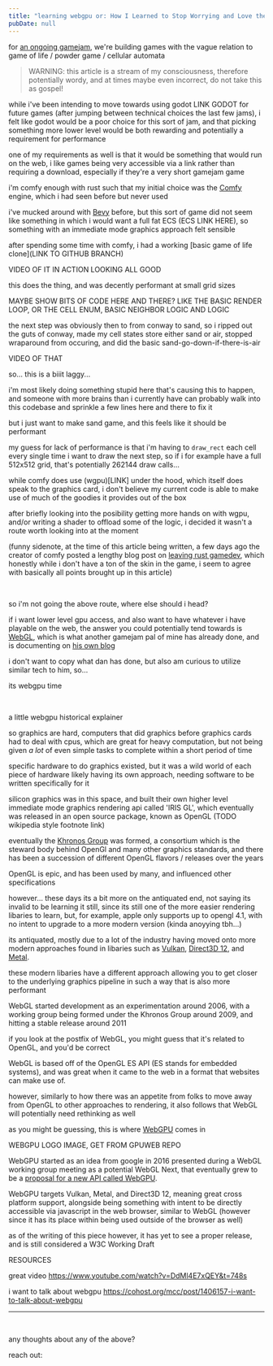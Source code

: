 ```yaml
---
title: "learning webgpu or: How I Learned to Stop Worrying and Love the Render Pipeline"
pubDate: null
---
```



for [an ongoing gamejam](https://www.cs.mun.ca/~jaharrhy/gamedev/jams/conjam-apr2024/), we're building games
with the vague relation to game of life / powder game / cellular automata

> WARNING: this article is a stream of my consciousness, therefore potentially wordy, and at times maybe
> even incorrect, do not take this as gospel!

while i've been intending to move towards using godot LINK GODOT for future games (after jumping between
technical choices the last few jams), i felt like godot would be a poor choice for this sort of jam, and
that picking something more lower level would be both rewarding and potentially a requirement for
performance

one of my requirements as well is that it would be something that would run on the web, i like games being
very accessible via a link rather than requiring a download, especially if they're a very short gamejam
game

i'm comfy enough with rust such that my initial choice was the [Comfy](https://comfyengine.org/) engine,
which i had seen before but never used

i've mucked around with [Bevy](https://bevyengine.org/) before, but this sort of game did not seem like
something in which i would want a full fat ECS (ECS LINK HERE), so something with an immediate mode
graphics approach felt sensible

after spending some time with comfy, i had a working [basic game of life clone](LINK TO GITHUB BRANCH)

VIDEO OF IT IN ACTION LOOKING ALL GOOD

this does the thing, and was decently performant at small grid sizes

MAYBE SHOW BITS OF CODE HERE AND THERE? LIKE THE BASIC RENDER LOOP, OR THE CELL ENUM, BASIC
NEIGHBOR LOGIC AND LOGIC

the next step was obviously then to from conway to sand, so i ripped out the guts of conway, made my cell
states store either sand or air, stopped wraparound from occuring, and did the basic sand-go-down-if-there-is-air

VIDEO OF THAT

so... this is a biiit laggy...

i'm most likely doing something stupid here that's causing this to happen, and someone with more brains than
i currently have can probably walk into this codebase and sprinkle a few lines here and there to fix it

but i just want to make sand game, and this feels like it should be performant

my guess for lack of performance is that i'm having to `draw_rect` each cell every single time i want to
draw the next step, so if i for example have a full 512x512 grid, that's potentially 262144 draw calls...

while comfy does use (wgpu)[LINK] under the hood, which itself does speak to the graphics card, i don't
believe my current code is able to make use of much of the goodies it provides out of the box

after briefly looking into the posibility getting more hands on with wgpu, and/or writing a shader to
offload some of the logic, i decided it wasn't a route worth looking into at the moment

(funny sidenote, at the time of this article being written, a few days ago the creator of comfy posted a
lengthy blog post on [leaving rust gamedev](LINK), which honestly while i don't have a ton of the skin in
the game, i seem to agree with basically all points brought up in this article)

<br />

so i'm not going the above route, where else should i head?

if i want lower level gpu access, and also want to have whatever i have playable on the web, the answer
you could potentially tend towards is [WebGL](LINK), which is what another gamejam pal of mine has already
done, and is documenting on [his own blog](LINK)

i don't want to copy what dan has done, but also am curious to utilize similar tech to him, so...

its webgpu time

<br />

a little webgpu historical explainer

so graphics are hard, computers that did graphics before graphics cards had to deal with cpus, which are
great for heavy computation, but not being given _a lot_ of even simple tasks to complete within a short
period of time

specific hardware to do graphics existed, but it was a wild world of each piece of hardware likely
having its own approach, needing software to be written specifically for it

silicon graphics was in this space, and built their own higher level immediate mode graphics rendering
api called 'IRIS GL', which eventually was released in an open source package, known as OpenGL (TODO wikipedia style footnote link)

eventually the [Khronos Group](LINK) was formed, a consortium which is the steward body behind OpenGl and
many other graphics standards, and there has been a succession of different OpenGL flavors / releases over
the years

OpenGL is epic, and has been used by many, and influenced other specifications

however... these days its a bit more on the antiquated end, not saying its invalid to be learning it still,
since its still one of the more easier rendering libaries to learn, but, for example, apple only supports
up to opengl 4.1, with no intent to upgrade to a more modern version (kinda anoyying tbh...)

its antiquated, mostly due to a lot of the industry having moved onto more modern approaches found in
libaries such as [Vulkan](LINK), [Direct3D 12](LINK), and [Metal](LINK).

these modern libaries have a different approach allowing you to get closer to the underlying graphics
pipeline in such a way that is also more performant

WebGL started development as an experimentation around 2006, with a working group being formed under
the Khronos Group around 2009, and hitting a stable release around 2011

if you look at the postfix of WebGL, you might guess that it's related to OpenGL, and you'd be correct

WebGL is based off of the OpenGL ES API (ES stands for embedded systems), and was great when it came to
the web in a format that websites can make use of.

however, similarly to how there was an appetite from folks to move away from OpenGL to other approaches to
rendering, it also follows that WebGL will potentially need rethinking as well

as you might be guessing, this is where [WebGPU](LINK) comes in

WEBGPU LOGO IMAGE, GET FROM GPUWEB REPO

WebGPU started as an idea from google in 2016 presented during a WebGL working group meeting as a potential
WebGL Next, that eventually grew to be a [proposal for a new API called WebGPU](https://groups.google.com/a/chromium.org/g/blink-dev/c/dxqWTSvyhDg/m/1UDaFD17AQAJ).

WebGPU targets Vulkan, Metal, and Direct3D 12, meaning great cross platform support, alongside
being something with intent to be directly accessible via javascript in the web browser, similar
to WebGL (however since it has its place within being used outside of the browser as well)

as of the writing of this piece however, it has yet to see a proper release, and is still
considered a W3C Working Draft

RESOURCES

great video https://www.youtube.com/watch?v=DdMl4E7xQEY&t=748s

i want to talk about webgpu https://cohost.org/mcc/post/1406157-i-want-to-talk-about-webgpu

---

<br />

any thoughts about any of the above?

reach out:


<Letterbird />
